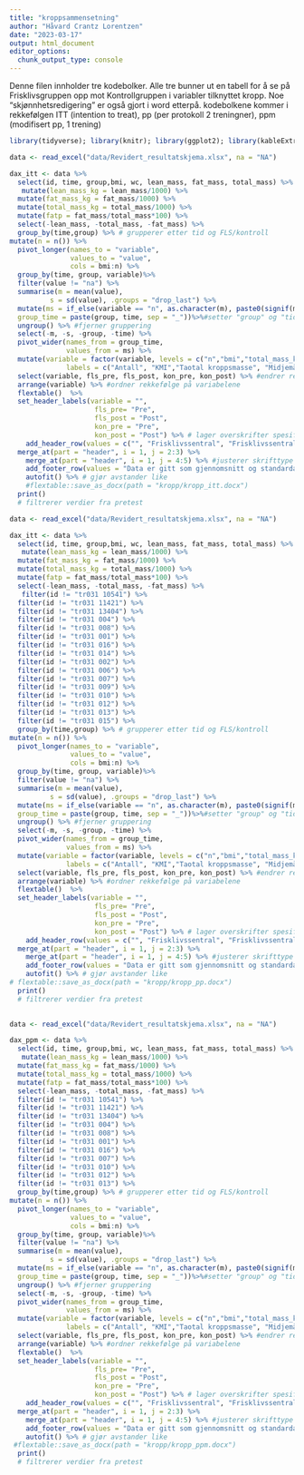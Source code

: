 ```yaml
---
title: "kroppsammensetning"
author: "Håvard Crantz Lorentzen"
date: "2023-03-17"
output: html_document
editor_options: 
  chunk_output_type: console
---
```

Denne filen innholder tre kodebolker. Alle tre bunner ut en tabell for å se 
på Frisklivsgruppen opp mot Kontrollgruppen i variabler tilknyttet kropp. 
Noe "skjønnhetsredigering" er også gjort i word etterpå.
kodebolkene kommer i rekkefølgen
ITT (intention to treat), pp (per protokoll 2 treningner), ppm (modifisert pp, 1 trening) 

```r
library(tidyverse); library(knitr); library(ggplot2); library(kableExtra); library(readxl); library(dplyr); library(flextable)

data <- read_excel("data/Revidert_resultatskjema.xlsx", na = "NA")

dax_itt <- data %>%
  select(id, time, group,bmi, wc, lean_mass, fat_mass, total_mass) %>% # velgerrelevante variabler
   mutate(lean_mass_kg = lean_mass/1000) %>%
  mutate(fat_mass_kg = fat_mass/1000) %>%
  mutate(total_mass_kg = total_mass/1000) %>%
  mutate(fatp = fat_mass/total_mass*100) %>%
  select(-lean_mass, -total_mass, -fat_mass) %>%
  group_by(time,group) %>% # grupperer etter tid og FLS/kontroll
mutate(n = n()) %>% 
  pivot_longer(names_to = "variable", 
               values_to = "value", 
               cols = bmi:n) %>%
  group_by(time, group, variable)%>%
  filter(value != "na") %>%
  summarise(m = mean(value),
          s = sd(value), .groups = "drop_last") %>%
  mutate(ms = if_else(variable == "n", as.character(m), paste0(signif(m, 3),  " (", signif(s, 3), ")")), # setter gjennomsnitt og standardavvik (i parentes) sammen og justerer antall desimaler
  group_time = paste(group, time, sep = "_"))%>%#setter "group" og "tid" sammen
  ungroup() %>% #fjerner gruppering
  select(-m, -s, -group, -time) %>%
  pivot_wider(names_from = group_time, 
              values_from = ms) %>%
  mutate(variable = factor(variable, levels = c("n","bmi","total_mass_kg", "wc", "lean_mass_kg", "fat_mass_kg", "fatp"), 
              labels = c("Antall", "KMI","Taotal kroppsmasse", "Midjemål", "Mager masse", "Fett masse", "Fettprosent"))) %>% # ordner rekkefølge og norske navn
  select(variable, fls_pre, fls_post, kon_pre, kon_post) %>% #endrer rekkefølge på gruppene
  arrange(variable) %>% #ordner rekkefølge på variabelene 
  flextable()  %>%
  set_header_labels(variable = "",
                     fls_pre= "Pre", 
                     fls_post = "Post",
                     kon_pre = "Pre", 
                     kon_post = "Post") %>% # lager overskrifter spesifisert for hver kollonne 
    add_header_row(values = c("", "Frisklivssentral", "Frisklivssentral", "Kontroll", "Kontroll")) %>%
  merge_at(part = "header", i = 1, j = 2:3) %>%
    merge_at(part = "header", i = 1, j = 4:5) %>% #justerer skrifttype
    add_footer_row(values = "Data er gitt som gjennomsnitt og standardavvik.", colwidths = 5) %>% #legger til fornote
    autofit() %>% # gjør avstander like
    #flextable::save_as_docx(path = "kropp/kropp_itt.docx")
  print()
  # filtrerer verdier fra pretest

```


```r
data <- read_excel("data/Revidert_resultatskjema.xlsx", na = "NA")

dax_itt <- data %>%
  select(id, time, group,bmi, wc, lean_mass, fat_mass, total_mass) %>% # velgerrelevante variabler
   mutate(lean_mass_kg = lean_mass/1000) %>%
  mutate(fat_mass_kg = fat_mass/1000) %>%
  mutate(total_mass_kg = total_mass/1000) %>%
  mutate(fatp = fat_mass/total_mass*100) %>%
  select(-lean_mass, -total_mass, -fat_mass) %>%
   filter(id != "tr031 10541") %>%
  filter(id != "tr031 11421") %>%
  filter(id != "tr031 13404") %>%
  filter(id != "tr031 004") %>%
  filter(id != "tr031 008") %>%
  filter(id != "tr031 001") %>%
  filter(id != "tr031 016") %>%
  filter(id != "tr031 014") %>%
  filter(id != "tr031 002") %>%
  filter(id != "tr031 006") %>%
  filter(id != "tr031 007") %>%
  filter(id != "tr031 009") %>%
  filter(id != "tr031 010") %>%
  filter(id != "tr031 012") %>%
  filter(id != "tr031 013") %>%
  filter(id != "tr031 015") %>%
  group_by(time,group) %>% # grupperer etter tid og FLS/kontroll
mutate(n = n()) %>% 
  pivot_longer(names_to = "variable", 
               values_to = "value", 
               cols = bmi:n) %>%
  group_by(time, group, variable)%>%
  filter(value != "na") %>%
  summarise(m = mean(value),
          s = sd(value), .groups = "drop_last") %>%
  mutate(ms = if_else(variable == "n", as.character(m), paste0(signif(m, 3),  " (", signif(s, 3), ")")), # setter gjennomsnitt og standardavvik (i parentes) sammen og justerer antall desimaler
  group_time = paste(group, time, sep = "_"))%>%#setter "group" og "tid" sammen
  ungroup() %>% #fjerner gruppering
  select(-m, -s, -group, -time) %>%
  pivot_wider(names_from = group_time, 
              values_from = ms) %>%
  mutate(variable = factor(variable, levels = c("n","bmi","total_mass_kg", "wc", "lean_mass_kg", "fat_mass_kg", "fatp"), 
              labels = c("Antall", "KMI","Taotal kroppsmasse", "Midjemål", "Mager masse", "Fett masse", "Fettprosent"))) %>% # ordner rekkefølge og norske navn
  select(variable, fls_pre, fls_post, kon_pre, kon_post) %>% #endrer rekkefølge på gruppene
  arrange(variable) %>% #ordner rekkefølge på variabelene 
  flextable()  %>%
  set_header_labels(variable = "",
                     fls_pre= "Pre", 
                     fls_post = "Post",
                     kon_pre = "Pre", 
                     kon_post = "Post") %>% # lager overskrifter spesifisert for hver kollonne 
    add_header_row(values = c("", "Frisklivssentral", "Frisklivssentral", "Kontroll", "Kontroll")) %>%
  merge_at(part = "header", i = 1, j = 2:3) %>%
    merge_at(part = "header", i = 1, j = 4:5) %>% #justerer skrifttype
    add_footer_row(values = "Data er gitt som gjennomsnitt og standardavvik.", colwidths = 5) %>% #legger til fornote
    autofit() %>% # gjør avstander like
# flextable::save_as_docx(path = "kropp/kropp_pp.docx")
  print()
  # filtrerer verdier fra pretest
   
```

```r
data <- read_excel("data/Revidert_resultatskjema.xlsx", na = "NA")

dax_ppm <- data %>%
  select(id, time, group,bmi, wc, lean_mass, fat_mass, total_mass) %>% # velgerrelevante variabler
   mutate(lean_mass_kg = lean_mass/1000) %>%
  mutate(fat_mass_kg = fat_mass/1000) %>%
  mutate(total_mass_kg = total_mass/1000) %>%
  mutate(fatp = fat_mass/total_mass*100) %>%
  select(-lean_mass, -total_mass, -fat_mass) %>%
  filter(id != "tr031 10541") %>%
  filter(id != "tr031 11421") %>%
  filter(id != "tr031 13404") %>%
  filter(id != "tr031 004") %>%
  filter(id != "tr031 008") %>%
  filter(id != "tr031 001") %>%
  filter(id != "tr031 016") %>%
  filter(id != "tr031 007") %>%
  filter(id != "tr031 010") %>%
  filter(id != "tr031 012") %>%
  filter(id != "tr031 013") %>%
  group_by(time,group) %>% # grupperer etter tid og FLS/kontroll
mutate(n = n()) %>% 
  pivot_longer(names_to = "variable", 
               values_to = "value", 
               cols = bmi:n) %>%
  group_by(time, group, variable)%>%
  filter(value != "na") %>%
  summarise(m = mean(value),
          s = sd(value), .groups = "drop_last") %>%
  mutate(ms = if_else(variable == "n", as.character(m), paste0(signif(m, 3),  " (", signif(s, 3), ")")), # setter gjennomsnitt og standardavvik (i parentes) sammen og justerer antall desimaler
  group_time = paste(group, time, sep = "_"))%>%#setter "group" og "tid" sammen
  ungroup() %>% #fjerner gruppering
  select(-m, -s, -group, -time) %>%
  pivot_wider(names_from = group_time, 
              values_from = ms) %>%
  mutate(variable = factor(variable, levels = c("n","bmi","total_mass_kg", "wc", "lean_mass_kg", "fat_mass_kg", "fatp"), 
              labels = c("Antall", "KMI","Taotal kroppsmasse", "Midjemål", "Mager masse", "Fett masse", "Fettprosent"))) %>% # ordner rekkefølge og norske navn
  select(variable, fls_pre, fls_post, kon_pre, kon_post) %>% #endrer rekkefølge på gruppene
  arrange(variable) %>% #ordner rekkefølge på variabelene 
  flextable()  %>%
  set_header_labels(variable = "",
                     fls_pre= "Pre", 
                     fls_post = "Post",
                     kon_pre = "Pre", 
                     kon_post = "Post") %>% # lager overskrifter spesifisert for hver kollonne 
    add_header_row(values = c("", "Frisklivssentral", "Frisklivssentral", "Kontroll", "Kontroll")) %>%
  merge_at(part = "header", i = 1, j = 2:3) %>%
    merge_at(part = "header", i = 1, j = 4:5) %>% #justerer skrifttype
    add_footer_row(values = "Data er gitt som gjennomsnitt og standardavvik.", colwidths = 5) %>% #legger til fornote
    autofit() %>% # gjør avstander like
 #flextable::save_as_docx(path = "kropp/kropp_ppm.docx")
  print()
  # filtrerer verdier fra pretest
 
```


